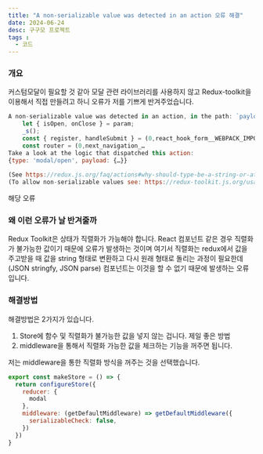 ```yaml
---
title: "A non‐serializable value was detected in an action 오류 해결"
date: 2024-06-24
desc: 구구모 프로젝트
tags : 
  - 코드
---
```


### 개요

커스텀모달이 필요할 것 같아 모달 관련 라이브러리를 사용하지 않고 Redux-toolkit을 이용해서 직접 만들려고 하니 오류가 저를 기쁘게 반겨주었습니다.

```js
A non-serializable value was detected in an action, in the path: `payload.Component`. Value: ƒ Login(param) {
    let { isOpen, onClose } = param;
    _s();
    const { register, handleSubmit } = (0,react_hook_form__WEBPACK_IMPORTED_MODULE_6__.useForm)();
    const router = (0,next_navigation_… 
Take a look at the logic that dispatched this action:  
{type: 'modal/open', payload: {…}}
 
(See https://redux.js.org/faq/actions#why-should-type-be-a-string-or-at-least-serializable-why-should-my-action-types-be-constants) 
(To allow non-serializable values see: https://redux-toolkit.js.org/usage/usage-guide#working-with-non-serializable-data)
```

해당 오류

### 왜 이런 오류가 날 반겨줄까

Redux Toolkit은 상태가 직렬화가 가능해야 합니다. React 컴포넌트 같은 경우 직렬화가 불가능한 값이기 때문에 오류가 발생하는 것이며 여기서 직렬화는 redux에서 값을 주고받을 때 값을 string 형태로 변환하고 다시 원래 형태로 돌리는 과정이 필요한데 (JSON stringfy, JSON parse) 컴포넌트는 이것을 할 수 없기 때문에 발생하는 오류입니다.

### 해결방법

해결방법은 2가지가 있습니다.

1.  Store에 함수 및 직렬화가 불가능한 값을 넣지 않는 겁니다. 제일 좋은 방법
2.  middleware을 통해서 직렬화 가능한 값을 체크하는 기능을 꺼주면 됩니다.

저는 middleware을 통한 직렬화 방식을 꺼주는 것을 선택했습니다.

```jsx
export const makeStore = () => {
  return configureStore({
    reducer: {
      modal
    },
    middleware: (getDefaultMiddleware) => getDefaultMiddleware({
      serializableCheck: false,
    })
  })
}
```
